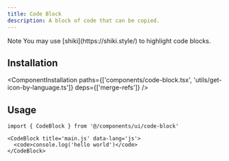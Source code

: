 ```yaml
---
title: Code Block
description: A block of code that can be copied.
---
```


<ComponentPreview name='code-block/code-block' />

<Alert>
  <AlertTitle>Note</AlertTitle>
  <AlertDescription>
    You may use [shiki](https://shiki.style/) to highlight code blocks.
  </AlertDescription>
</Alert>

## Installation

<ComponentInstallation
  paths={['components/code-block.tsx', 'utils/get-icon-by-language.ts']}
  deps={['merge-refs']}
/>

## Usage

```tsx
import { CodeBlock } from '@/components/ui/code-block'
```

```tsx
<CodeBlock title='main.js' data-lang='js'>
  <code>console.log('hello world')</code>
</CodeBlock>
```
